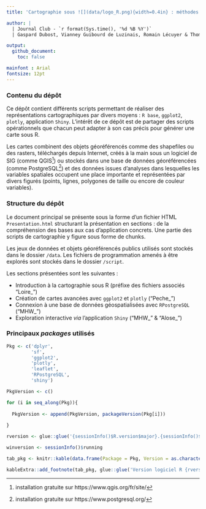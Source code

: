 ```yaml
---
title: 'Cartographie sous ![](data/logo_R.png){width=0.4in} : méthodes et outils'

author: |
  | Journal Club - `r format(Sys.time(), '%d %B %Y')`
  | Gaspard Dubost, Vianney Guibourd de Luzinais, Romain Lécuyer & Thomas Outrequin

output:
  github_document:
    toc: false

mainfont : Arial
fontsize: 12pt
---
```


[^note_qgis]: installation gratuite sur https://www.qgis.org/fr/site/

[^note_pgSQL]: installation gratuite sur https://www.postgresql.org/

\newpage

### Contenu du dépôt

Ce dépôt contient différents scripts permettant de réaliser des représentations cartographiques par divers moyens : `R base`, `ggplot2`, `plotly`, application `Shiny`. L'intérêt de ce dépôt est de partager des scripts opérationnels que chacun peut adapter à son cas précis pour générer une carte sous R.

Les cartes combinent des objets géoréférencés comme des shapefiles ou des rasters, téléchargés depuis Internet, créés à la main sous un logiciel de SIG (comme QGIS[^note_qgis]) ou stockés dans une base de données géoréférencées (comme PostgreSQL[^note_pgSQL]) et des données issues d'analyses dans lesquelles les variables spatiales occupent une place importante et représentées par divers figurés (points, lignes, polygones de taille ou encore de couleur variables).

### Structure du dépôt

Le document principal se présente sous la forme d'un fichier HTML `Presentation.html` structurant la présentation en sections : de la compréhension des bases aux cas d'application concrets. Une partie des scripts de cartographie y figure sous forme de chunks.

Les jeux de données et objets géoréférencés publics utilisés sont stockés dans le dossier `/data`. Les fichiers de programmation amenés à être explorés sont stockés dans le dossier `/script`.

Les sections présentées sont les suivantes :

 - Introduction à la cartographie sous R (préfixe des fichiers associés "Loire_")
 - Création de cartes avancées avec `ggplot2` et `plotly` ("Peche_")
 - Connexion à une base de données géospatialisées avec `RPostgreSQL` ("MHW_")
 - Exploration interactive *via* l'application `Shiny` ("MHW_" & "Alose_")

### Principaux *packages* utilisés

```r

Pkg <- c('dplyr',
         'sf',
         'ggplot2',
         'plotly',
         'leaflet',
         'RPostgreSQL',
         'shiny')

PkgVersion <- c()

for (i in seq_along(Pkg)){
  
  PkgVersion <- append(PkgVersion, packageVersion(Pkg[i]))
  
}

rversion <- glue::glue('{sessionInfo()$R.version$major}.{sessionInfo()$R.version$minor} ({sessionInfo()$R.version$nickname})')

winversion <- sessionInfo()$running

tab_pkg <- knitr::kable(data.frame(Package = Pkg, Version = as.character(PkgVersion)))

kableExtra::add_footnote(tab_pkg, glue::glue('Version logiciel R {rversion} sous {winversion}'), notation = 'none')

```
